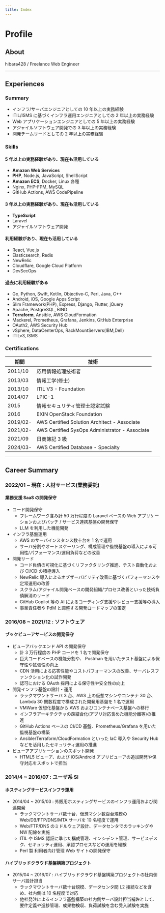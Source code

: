 ```yaml
---
title: Index
---
```



# Profile

## About

<Avatar
  src="/img/gizmo-icon.jpg"
  alt="hibara428"
  loading="lazy"
  decoding="async"
/>

hibara428 / Freelance Web Engineer

<IconLinks />

---

## Experiences

### Summary

- インフラ/サーバエンジニアとしての 10 年以上の実務経験
- ITIL/ISMS に基づくインフラ運用エンジニアとしての 2 年以上の実務経験
- Web アプリケーションエンジニアとしての 5 年以上の実務経験
- アジャイルソフトウェア開発での 3 年以上の実務経験
- 開発チームリードとしての 2 年以上の実務経験

### Skills

#### 5 年以上の実務経験があり、現在も活用している

- **Amazon Web Services**
- **PHP**, Node.js, JavaScript, ShellScript
- **Amazon ECS**, Docker, Linux 各種
- Nginx, PHP-FPM, MySQL
- GitHub Actions, AWS CodePipeline

#### 3 年以上の実務経験があり、現在も活用している

- **TypeScript**
- Laravel
- アジャイルソフトウェア開発

#### 利用経験があり、現在も活用している

- React, Vue.js
- Elasticsearch, Redis
- NewRelic
- Cloudflare, Google Cloud Platform
- DevSecOps

#### 過去に利用経験がある

- Go, Python, Swift, Kotlin, Objective-C, Perl, Java, C++
- Android, iOS, Google Apps Script
- Slim Framework(PHP), Express, Django, Flutter, jQuery
- Apache, PostgreSQL, BIND
- **Terraform**, Ansible, AWS CloudFormation
- Mackerel, Prometheus, Grafana, Jenkins, GitHub Enterprise
- OAuth2, AWS Security Hub
- vSphere, DataCenterOps, RackMountServers(IBM,Dell)
- ITILv3, ISMS

### Certifications

| 期間     | 技術                                           |
| -------- | ---------------------------------------------- |
| 2011/10  | 応用情報処理技術者                             |
| 2013/03  | 情報工学(修士)                                 |
| 2013/10  | ITIL V3 - Foundation                           |
| 2014/07  | LPIC-1                                         |
| 2015     | 情報セキュリティ管理士認定試験                 |
| 2016     | EXIN OpenStack Foundation                      |
| 2019/02- | AWS Certified Solution Architect - Associate   |
| 2021/02- | AWS Certified SysOps Administrator - Associate |
| 2021/09  | 日商簿記 3 級                                  |
| 2024/03- | AWS Certified Database - Specialty             |

---

## Career Summary

### 2022/01 ~ 現在 : 人材サービス(業務委託)

#### 業務支援 SaaS の開発保守

- コード開発保守
  - フレームワーク含み計 50 万行程度の Laravel ベースの Web アプリケーションおよびバッチ / サービス連携基盤の開発保守
  - LLM を利用した機能開発
- インフラ基盤運用
  - AWS のサーバインスタンス数十台を 1 名で運用
  - サーバ分割やオートスケーリング、構成管理や監視基盤の導入による可用性/パフォーマンス/運用負荷などの改善
- 開発リード
  - コード負債の可視化に基づくリファクタリング推進、テスト自動化および CI/CD の積極導入
  - NewRelic 導入によるオブザーバビリティ改善に基づくパフォーマンスや定常運用の改善
  - スクラム/アジャイル開発ベースの開発組織/プロセス改善といった技術負債解消のリード
  - GitHub Copilot 等の AI によるコーディング支援やレビュー支援等の導入
  - 事業責任者や PdM と調整する開発ロードマップの策定

### 2016/08 ~ 2021/12 : ソフトウェア

#### ブックビューアサービスの開発保守

- ビューアバックエンド API の開発保守
  - 計 3 万行程度の PHP コードを 1 名で開発保守
  - 巨大コードベースの機能分割や、 Postman を用いたテスト基盤による保守性や拡張性の向上
  - CDN 活用による応答性能やコストパフォーマンスの改善、サーバレスファンクション化の試作開発
  - 認可における OAuth 採用による保守性や安全性の向上
- 開発インフラ基盤の設計・運用
  - ラックマウントサーバ 3 台、AWS 上の仮想マシンやコンテナ 30 台、Lambda 30 関数程度で構成された開発用基盤を 1 名で運用
  - VMWare 仮想化基盤から AWS およびコンテナベース基盤への移行
  - インフラアーキテクチャの疎結合化(アプリ対応含めた機能分離等)の推進
  - GitHub Actions ベースの CI/CD 基盤、Prometheus/Grafana を用いた監視基盤の構築
  - Ansible/Terraform/CloudFormation といった IaC 導入や Security Hub などを活用したセキュリティ運用の推進
- ビューアアプリケーションのスポット開発
  - HTML5 ビューア、および iOS/Android アプリビューアの追加開発や保守対応をスポットで担当

### 2014/4 ~ 2016/07 : ユーザ系 SI

#### ホスティングサービスインフラ運用

- 2014/04 ~ 2015/03 : 外販用ホスティングサービスのインフラ運用および関連開発
  - ラックマウントサーバ数十台、仮想マシン数百台規模の Web/DB/FTP/DNS/MTA サーバを 10 名程度で運用
  - Web/FTP/DNS のミドルウェア設計、データセンタでのラッキングや NW 配線を実施
  - ITIL や ISMS 認証に準じた構成管理、インシデント管理、サービスデスク、セキュリティ運用、承認プロセスなどの運用を経験
  - Perl 製 利用者向け管理 Web サイトの開発保守

#### ハイブリッドクラウド基盤構築プロジェクト

- 2015/04 ~ 2016/07 : ハイブリッドクラウド基盤構築プロジェクトの社内側サーバ設計担当
  - ラックマウントサーバ数十台規模、データセンタ間 L2 接続などを含め、社内側は 10 名程度で対応
  - 他社発注によるインフラ基盤構築の社内側サーバ設計担当補佐として、要件定義や進捗管理、成果物検収、負荷試験を含む受入試験を実施
